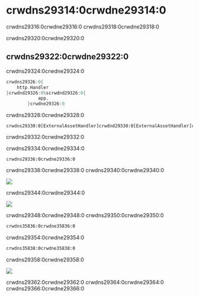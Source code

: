 # crwdns29314:0crwdne29314:0

crwdns29316:0crwdne29316:0 crwdns29318:0crwdne29318:0

crwdns29320:0crwdne29320:0

## crwdns29322:0crwdne29322:0

crwdns29324:0crwdne29324:0

```go title=main.go {16-35,49}
crwdns29326:0{
    http.Handler
}crwdnd29326:0%scrwdnd29326:0{
            app,
        }crwdne29326:0
```

crwdns29328:0crwdne29328:0

```
crwdns29330:0[ExternalAssetHandler]crwdnd29330:0[ExternalAssetHandler]crwdne29330:0
```

crwdns29332:0crwdne29332:0

crwdns29334:0crwdne29334:0

```
crwdns29336:0crwdne29336:0
```

crwdns29338:0crwdne29338:0 crwdns29340:0crwdne29340:0

<p className="text--center">
  <img
    src=crwdns36820:0crwdne36820:0
  />
</p>

crwdns29344:0crwdne29344:0

<p className="text--center">
  <img src=crwdns36822:0crwdne36822:0 />
</p>

crwdns29348:0crwdne29348:0 crwdns29350:0crwdne29350:0

```html
crwdns35836:0crwdne35836:0
```

crwdns29354:0crwdne29354:0

```html
crwdns35838:0crwdne35838:0
```

crwdns29358:0crwdne29358:0

<p className="text--center">
  <img
    src=crwdns36824:0crwdne36824:0
    style={{ width: "75%" }}
  />
</p>

crwdns29362:0crwdne29362:0 crwdns29364:0crwdne29364:0 crwdns29366:0crwdne29366:0

